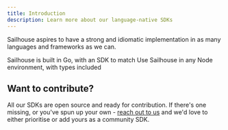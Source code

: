 ```yaml
---
title: Introduction
description: Learn more about our language-native SDKs
---
```


Sailhouse aspires to have a strong and idiomatic implementation in as many languages and frameworks as we can.

<CardGroup cols={2}>
  <Card title="Go" icon='golang' href='/sdks/go'>
    Sailhouse is built in Go, with an SDK to match
  </Card>
    <Card title="JavaScript" icon='js' href='/sdks/typescript'>
        Use Sailhouse in any Node environment, with types included
  </Card>
</CardGroup>


## Want to contribute?

All our SDKs are open source and ready for contribution. If there's one missing, or you've spun up your own - [reach out to us](mailto:support@sailhouse.dev) and we'd love to either prioritise or add yours as a community SDK.
